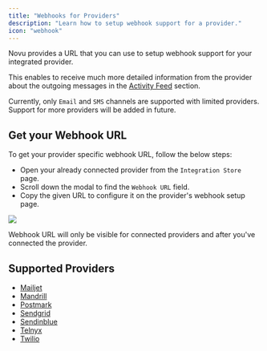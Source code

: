 ```yaml
---
title: "Webhooks for Providers"
description: "Learn how to setup webhook support for a provider."
icon: "webhook"
---
```


Novu provides a URL that you can use to setup webhook support for your integrated provider.

This enables to receive much more detailed information from the provider about the outgoing messages in the [Activity Feed](/activity-feed/introduction) section.

Currently, only `Email` and `SMS` channels are supported with limited providers. Support for more providers will be added in future.

<Snippet file="cloud-only-feature.mdx" />

## Get your Webhook URL

To get your provider specific webhook URL, follow the below steps:

- Open your already connected provider from the `Integration Store` page.
- Scroll down the modal to find the `Webhook URL` field.
- Copy the given URL to configure it on the provider's webhook setup page.

<Frame caption="Webhook URL for connected providers!">
  <img src="/images/providers-webhook-url.png" /> 
</Frame>

<br />

<Note> Webhook URL will only be visible for connected providers and after you've connected the provider. </Note>

## Supported Providers

- [Mailjet](/channels-and-providers/email/mailjet)
- [Mandrill](/channels-and-providers/email/mandrill)
- [Postmark](/channels-and-providers/email/postmark)
- [Sendgrid](/channels-and-providers/email/sendgrid)
- [Sendinblue](/channels-and-providers/email/sendinblue)
- [Telnyx](/channels-and-providers/sms/telnyx)
- [Twilio](/channels-and-providers/sms/twilio)
